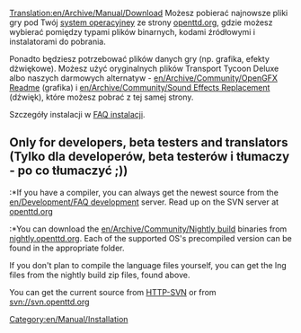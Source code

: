[[Translation:en/Archive/Manual/Download]]
{{pl/Tłumaczenie|oryg. = en/Archive/Manual/Download
|z     = en
|na    = pl
|Postępy = 50
}}
{{en/Manual/Navigation}}
Możesz pobierać najnowsze pliki gry pod Twój [[en/Archive/Compilation and Ports/Operating system|system operacyjney]] ze strony [http://www.openttd.org/download-stable openttd.org], gdzie możesz wybierać pomiędzy typami plików binarnych, kodami źródłowymi i instalatorami do pobrania.

Ponadto będziesz potrzebować plików danych gry (np. grafika, efekty dżwiękowe). Możesz użyć oryginalnych plików Transport Tycoon Deluxe albo naszych darmowych alternatyw - [[en/Archive/Community/OpenGFX Readme]] (grafika) i [[en/Archive/Community/Sound Effects Replacement]] (dźwięk), które możesz pobrać z tej samej strony.

Szczegóły instalacji w [[en/Archive/Manual/Installation FAQ|FAQ instalacji]].


== Only for developers, beta testers and translators (Tylko dla developerów, beta testerów i tłumaczy - po co tłumaczyć ;)) ==
:*If you have a compiler, you can always get the newest source from the [[en/Development/FAQ development]] server. Read up on the SVN server at [http://www.openttd.org/development openttd.org]
:*You can download the [[en/Archive/Community/Nightly build]] binaries from [http://nightly.openttd.org/ nightly.openttd.org].  Each of the supported OS's precompiled version can be found in the appropriate folder.

If you don't plan to compile the language files yourself, you can get the lng files from the nightly build zip files, found above.

You can get the current source from [http://svn.openttd.org HTTP-SVN] or from svn://svn.openttd.org

[[Category:en/Manual/Installation]]